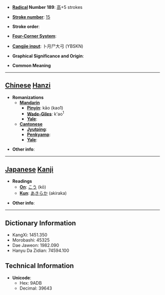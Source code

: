 * '''[[Wiktionary:Chinese radical index| Radical]] Number 189''': [[Wiktionary:Chinese radical index 高|高]]+5 strokes

* '''[[Wiktionary:Chinese total strokes index|Stroke number]]''': [[Wiktionary:Chinese total strokes index 15|15]]

* '''Stroke order''': 

* '''[[Wiktionary:Chinese four corner index|Four-Corner System]]''': 

* '''[[Wiktionary:Chinese Cangjie index|Cangjie input]]''': 卜月尸大弓 (YBSKN)

* '''Graphical Significance and Origin''': 

* '''Common Meaning'''

----

== [[Chinese]] [[Hanzi]] ==

* '''Romanizations'''
** '''[[Mandarin]]'''
*** '''[[Pinyin]]''': kāo (kao1)
*** '''[[Wade-Giles]]''': k'ao<sup>1</sup>
*** '''[[Yale]]''': 
** '''[[Cantonese]]'''
*** '''[[Jyutping]]''':
*** '''[[Penkyamp]]''': 
*** '''[[Yale]]''': 

* '''Other info''': 

----

== [[Japanese]] [[Kanji]] ==

* '''Readings'''
** '''[[On]]''': [[こう]] (kō)
** '''[[Kun]]''': [[あきらか]] (akiraka)

* '''Other info''':  

----

== Dictionary Information ==

* KangXi: 1451.350
* Morobashi: 45325
* Dae Jaweon: 1982.090
* Hanyu Da Zidian: 74594.100

== Technical Information ==

* '''Unicode''':
** Hex: 9ADB
** Decimal: 39643